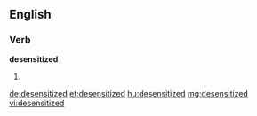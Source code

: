 ==English==

===Verb===
'''desensitized'''

# {{past of|desensitize}}

[[de:desensitized]]
[[et:desensitized]]
[[hu:desensitized]]
[[mg:desensitized]]
[[vi:desensitized]]